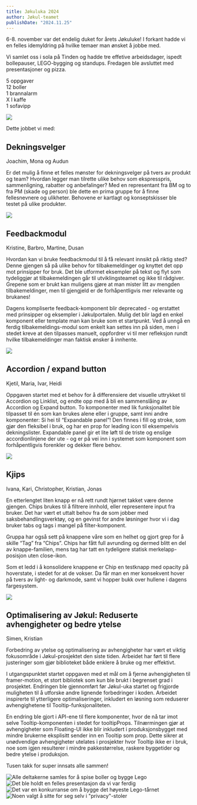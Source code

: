 ```yaml
---
title: Jøkuluka 2024
author: Jøkul-teamet
publishDate: "2024.11.25"
---
```


6-8. november var det endelig duket for årets Jøkuluke!
I forkant hadde vi en felles idemyldring på hvilke temaer man ønsket å jobbe med.

Vi samlet oss i sola på Tinden og hadde tre effetive arbeidsdager, ispedt bollepauser, LEGO-bygging og standups. Fredagen ble avsluttet med presentasjoner og pizza.

<div style={{ fontSize: "2em", lineHeight: 0.4, paddingTop: 16 }}>
    5 oppgaver
    <br />
    12 boller
    <br />
    1 brannalarm
    <br />
    X l kaffe
    <br />
    1 sofavipp
    <br />
</div>

![](/assets/blog/updates/jokul-uke-2024/IMG_2412.jpg)

Dette jobbet vi med:

## Dekningsvelger

Joachim, Mona og Audun

Er det mulig å finne et felles mønster for dekningsvelger på tvers av produkt og team? Hvordan legger man tilrette ulike behov som ekspresspris, sammenligning, rabatter og anbefalinger? Med en representant fra BM og to fra PM (skade og person) ble dette en prima gruppe for å finne fellesnevnere og ulikheter. Behovene er kartlagt og konseptskisser ble testet på ulike produkter.

![](/assets/blog/updates/jokul-uke-2024/coverage.png)

## Feedbackmodul

Kristine, Barbro, Martine, Dusan

Hvordan kan vi bruke feedbackmodul til å få relevant innsikt på riktig sted? Denne gjengen så på ulike behov for tilbakemeldinger og knyttet det opp mot prinsipper for bruk. Det ble utformet eksempler på tekst og flyt som tydeliggjør at tilbakemeldingen går til utviklingsteamet og ikke til rådgiver. Grepene som er brukt kan muligens gjøre at man mister litt av mengden tilbakemeldinger, men til gjengjeld er de forhåpentligvis mer relevante og brukanes!

Dagens kompliserte feedback-komponent blir deprecated - og erstattet med prinsipper og eksempler i Jøkulportalen. Mulig det blir lagd en enkel komponent eller template man kan bruke som et startpunkt. Ved å unngå en ferdig tilbakemeldings-modul som enkelt kan settes inn på siden, men i stedet kreve at den tilpasses manuelt, oppfordrer vi til mer refleksjon rundt hvilke tilbakemeldinger man faktisk ønsker å innhente.

![](/assets/blog/updates/jokul-uke-2024/fb.png)

## Accordion / expand button

Kjetil, Maria, Ivar, Heidi

Oppgaven startet med et behov for å differensiere det visuelle uttrykket til Accordion og Linklist, og endte opp med å bli en sammenslåing av Accordion og Expand button. To komponenter med lik funksjonalitet ble tilpasset til én som kan brukes alene eller i gruppe, samt inni andre komponenter: Si hei til “Expandable panel”!
Den finnes i fill og stroke, som gjør den fleksibel i bruk, og har en prop for leading icon til eksempelvis dekningslister.
Expandable panel gir et lite løft til de triste og enslige accordionlinjene der ute - og er på vei inn i systemet som komponent som forhåpentligvis forenkler og dekker flere behov.

![](/assets/blog/updates/jokul-uke-2024/expandable.png)

## Kjips

Ivana, Kari, Christopher, Kristian, Jonas

En etterlengtet liten knapp er nå rett rundt hjørnet takket være denne gjengen. Chips brukes til å filtrere innhold, eller representere input fra bruker. Det har vært et uttalt behov fra de som jobber med saksbehandlingsverktøy, og en gevinst for andre løsninger hvor vi i dag bruker tabs og tags i mangel på filter-komponent.

Gruppa har også sett på knappene våre som en helhet og gjort grep for å skille “Tag” fra “Chips”. Chips har fått full avrunding og dermed blitt en del av knappe-familien, mens tag har tatt en tydeligere statisk merkelapp-posisjon uten close-ikon.

Som et ledd i å konsolidere knappene er Chip en testknapp med opacity på hoverstate, i stedet for at de vokser. Da får man en mer konsekvent hover på tvers av light- og darkmode, samt vi hopper bukk over hullene i dagens fargesystem.

![](/assets/blog/updates/jokul-uke-2024/chips.png)

## Optimalisering av Jøkul: Reduserte avhengigheter og bedre ytelse

Simen, Kristian

Forbedring av ytelse og optimalisering av avhengigheter har vært et viktig fokusområde i Jøkul-prosjektet den siste tiden. Arbeidet har ført til flere justeringer som gjør biblioteket både enklere å bruke og mer effektivt.

I utgangspunktet startet oppgaven med et mål om å fjerne avhengigheten til framer-motion, et stort bibliotek som kun ble brukt i begrenset grad i prosjektet. Endringen ble gjennomført før Jøkul-uka startet og frigjorde muligheten til å utforske andre lignende forbedringer i koden. Arbeidet inspirerte til ytterligere optimaliseringer, inkludert en løsning som reduserer avhengighetene til Tooltip-funksjonaliteten.

En endring ble gjort i API-ene til flere komponenter, hvor de nå tar imot selve Tooltip-komponenten i stedet for tooltipProps. Tilnærmingen gjør at avhengigheter som Floating-UI ikke blir inkludert i produksjonsbygget med mindre brukerne eksplisitt sender inn en Tooltip som prop. Dette sikrer at unødvendige avhengigheter utelates i prosjekter hvor Tooltip ikke er i bruk, noe som igjen resulterer i mindre pakkestørrelse, raskere byggetider og bedre ytelse i produksjon.

Tusen takk for super innsats alle sammen!

![Alle deltakerne samles for å spise boller og bygge Lego](/assets/blog/updates/jokul-uke-2024/IMG_2401.jpg)
![Det ble holdt en felles presentasjon da vi var ferdig](/assets/blog/updates/jokul-uke-2024/IMG_2419.jpg)
![Det var en konkurranse om å bygge det høyeste Lego-tårnet](/assets/blog/updates/jokul-uke-2024/IMG_2408.jpg)
![Noen valgt å sitte for seg selv i "privacy"-stoler](/assets/blog/updates/jokul-uke-2024/IMG_2409.jpg)
